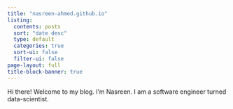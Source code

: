 ```yaml
---
title: "nasreen-ahmed.github.io"
listing:
  contents: posts
  sort: "date desc"
  type: default
  categories: true
  sort-ui: false
  filter-ui: false
page-layout: full
title-block-banner: true
---
```


Hi there! Welcome to my blog. I'm Nasreen. I am a software engineer turned data-scientist.

